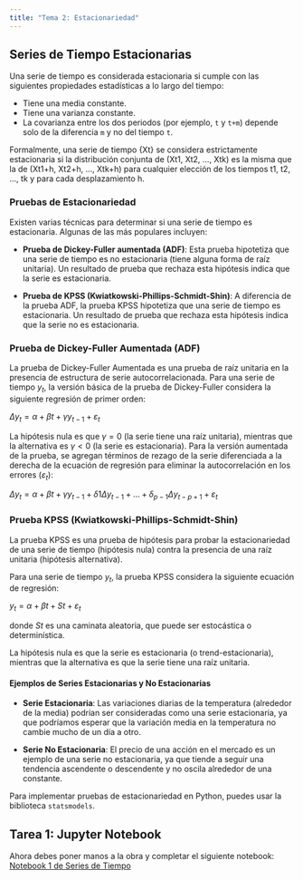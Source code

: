 ```yaml
---
title: "Tema 2: Estacionariedad"
---
```


## Series de Tiempo Estacionarias

Una serie de tiempo es considerada estacionaria si cumple con las siguientes propiedades estadísticas a lo largo del tiempo:

- Tiene una media constante.
- Tiene una varianza constante.
- La covarianza entre los dos periodos (por ejemplo, `t` y `t+m`) depende solo de la diferencia `m` y no del tiempo `t`.

Formalmente, una serie de tiempo {Xt} se considera estrictamente estacionaria si la distribución conjunta de (Xt1, Xt2, ..., Xtk) es la misma que la de (Xt1+h, Xt2+h, ..., Xtk+h) para cualquier elección de los tiempos t1, t2, ..., tk y para cada desplazamiento h.

### Pruebas de Estacionariedad

Existen varias técnicas para determinar si una serie de tiempo es estacionaria. Algunas de las más populares incluyen:

- **Prueba de Dickey-Fuller aumentada (ADF)**: Esta prueba hipotetiza que una serie de tiempo es no estacionaria (tiene alguna forma de raíz unitaria). Un resultado de prueba que rechaza esta hipótesis indica que la serie es estacionaria.

- **Prueba de KPSS (Kwiatkowski-Phillips-Schmidt-Shin)**: A diferencia de la prueba ADF, la prueba KPSS hipotetiza que una serie de tiempo es estacionaria. Un resultado de prueba que rechaza esta hipótesis indica que la serie no es estacionaria.

### Prueba de Dickey-Fuller Aumentada (ADF)

La prueba de Dickey-Fuller Aumentada es una prueba de raíz unitaria en la presencia de estructura de serie autocorrelacionada. Para una serie de tiempo $y_t$, la versión básica de la prueba de Dickey-Fuller considera la siguiente regresión de primer orden:

$Δy_t = α + βt + γy_{t-1} + ε_t$

La hipótesis nula es que $γ = 0$ (la serie tiene una raíz unitaria), mientras que la alternativa es $γ < 0$ (la serie es estacionaria). Para la versión aumentada de la prueba, se agregan términos de rezago de la serie diferenciada a la derecha de la ecuación de regresión para eliminar la autocorrelación en los errores ($ε_t$):

$Δy_t = α + βt + γy_{t-1} + δ1Δy_{t-1} + … + δ_{p-1}Δy_{t-p+1} + ε_t$

### Prueba KPSS (Kwiatkowski-Phillips-Schmidt-Shin)

La prueba KPSS es una prueba de hipótesis para probar la estacionariedad de una serie de tiempo (hipótesis nula) contra la presencia de una raíz unitaria (hipótesis alternativa). 

Para una serie de tiempo $y_t$, la prueba KPSS considera la siguiente ecuación de regresión:

$y_t = α + βt + St + ε_t$

donde $St$ es una caminata aleatoria, que puede ser estocástica o determinística.

La hipótesis nula es que la serie es estacionaria (o trend-estacionaria), mientras que la alternativa es que la serie tiene una raíz unitaria.


#### Ejemplos de Series Estacionarias y No Estacionarias

- **Serie Estacionaria**: Las variaciones diarias de la temperatura (alrededor de la media) podrían ser consideradas como una serie estacionaria, ya que podríamos esperar que la variación media en la temperatura no cambie mucho de un día a otro.

- **Serie No Estacionaria**: El precio de una acción en el mercado es un ejemplo de una serie no estacionaria, ya que tiende a seguir una tendencia ascendente o descendente y no oscila alrededor de una constante.

Para implementar pruebas de estacionariedad en Python, puedes usar la biblioteca `statsmodels`.

## Tarea 1: Jupyter Notebook

Ahora debes poner manos a la obra y completar el siguiente notebook: 
[Notebook  1 de Series de Tiempo](https://github.com/hizocar/data_science_ingemat/blob/main/Series_de_Tiempo.ipynb)


